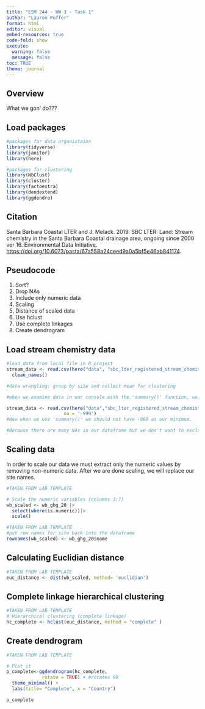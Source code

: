 ```yaml
---
title: "ESM 244 - HW 3 - Task 1"
author: "Lauren Puffer"
format: html
editor: visual
embed-resources: true
code-fold: show
execute: 
  warning: false
  message: false
toc: TRUE
theme: journal
---
```


## Overview

What we gon' do???

## Load packages

```r
#packages for data organiztaion
library(tidyverse)
library(janitor)
library(here)

#packages for clustering
library(NbClust)
library(cluster)
library(factoextra)
library(dendextend)
library(ggdendro)
```

## Citation

Santa Barbara Coastal LTER and J. Melack. 2019. SBC LTER: Land: Stream chemistry in the Santa Barbara Coastal drainage area, ongoing since 2000 ver 16. Environmental Data Initiative. <https://doi.org/10.6073/pasta/67a558a24ceed9a0a5bf5e46ab841174>.

## Pseudocode

1.  Sort?
2.  Drop NAs
3.  Include only numeric data
4.  Scaling
5.  Distance of scaled data
6.  Use hclust
7.  Use complete linkages
8.  Create dendrogram

## Load stream chemistry data

```r

#load data from local file in R project
stream_data <- read.csv(here("data", "sbc_lter_registered_stream_chemistry.csv"))|>
  clean_names()

#data wrangling: group by site and collect mean for clustering

#when we examine data in our console with the 'summary()' function, we see that there are -999 values for the minimum of many of our variables. This is how NAs are defined. We need to change the -999 values to NAs using the 'mutate()' function. 

stream_data <- read.csv(here("data","sbc_lter_registered_stream_chemistry.csv"),
                     na = '-999')
#Now when we use 'summary()' we should not have -999 as our minimum. 

#Because there are many NAs in our dataframe but we don't want to exclude too much data, we will do an 'available case' deletion of NAs. 

```

## Scaling data

In order to scale our data we must extract only the numeric values by removing non-numeric data. After we are done scaling, we will replace our site names.

```r
#TAKEN FROM LAB TEMPLATE

# Scale the numeric variables (columns 3:7)
wb_scaled <- wb_ghg_20 |>
  select(where(is.numeric))|>
  scale()

#TAKEN FROM LAB TEMPLATE
#put row names for site back into the dataframe
rownames(wb_scaled) <- wb_ghg_20$name
```

## Calculating Euclidian distance

```r

#TAKEN FROM LAB TEMPLATE
euc_distance <- dist(wb_scaled, method= 'euclidian')
```

## Complete linkage hierarchical clustering

```r
#TAKEN FROM LAB TEMPLATE
# Hierarchical clustering (complete linkage)
hc_complete <- hclust(euc_distance, method = "complete" )
```

## Create dendrogram

```r

#TAKEN FROM LAB TEMPLATE

# Plot it
p_complete<-ggdendrogram(hc_complete, 
             rotate = TRUE) + #rotates 90
  theme_minimal() +
  labs(title= "Complete", x = "Country")

p_complete
```

